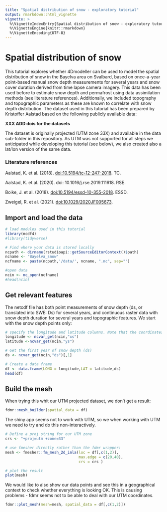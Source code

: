 ```yaml
---
title: "Spatial distribution of snow - exploratory tutorial"
output: rmarkdown::html_vignette
vignette: >
  %\VignetteIndexEntry{Spatial distribution of snow - exploratory tutorial}
  %\VignetteEngine{knitr::rmarkdown}
  %\VignetteEncoding{UTF-8}
---
```


# Spatial distribution of snow

This tutorial explores whether 4Dmodeller can be used to model the spatial distribution of snow in the Bayelva area on Svalbard, based on once-a-year point-based manual snow depth measurements for several years and snow cover duration derived from time lapse camera imagery. This data has been used before to estimate snow depth and permafrost using data assimilation methods (see literature references). Additionally, we included topography and topographic parameters as these are known to correlate with snow depth distribution. The dataset used in this tutorial has been prepared by Kristoffer Aalstad based on the following publicly available data:

**XXX ADD dois for the datasets**

The dataset is originally projected (UTM zone 33X) and available in the data sub-folder in this repository. As UTM was not supported for all steps we anticipated while developing this tutorial (see below), we also created also a lat/lon version of the same data.

### Literature references

Aalstad, K. et al. (2018). <doi:10.5194/tc-12-247-2018>. TC.

Aalstad, K. et al. (2020). doi: 10.1016/j.rse.2019.111618. RSE.

Boike, J. et al. (2018). <doi:10.5194/essd-10-355-2018>. ESSD.

Zweigel, R. et al. (2021). <doi:10.1029/2020JF005673>.

## Import and load the data

```r
# load modules used in this tutorial
library(ncdf4)
#library(tidyverse)
```

```r
# Find where your data is stored locally
ncpath <- dirname(rstudioapi::getSourceEditorContext()$path)
ncname <- "Bayelva_snow" 
ncfname <- paste(ncpath,'/data/', ncname, ".nc", sep="")

#open data 
ncin <- nc_open(ncfname) 
#head(ncin)
```

## Get relevant features

The netcdf file has both point measurements of snow depth (ds, or translated into SWE: Ds) for several years, and continuous raster data with snow depth duration for several years and topographic features. We start with the snow depth points only:

```r
# specify the longitude and latitude columns. Note that the coordinates are utm!
longitude <- ncvar_get(ncin,"xs") 
latitude <-ncvar_get(ncin,"ys")

# Get the first year of snow depth (ds)
ds <- ncvar_get(ncin,"ds")[,1]

# Create a data frame
df <- data.frame(LONG = longitude,LAT = latitude,ds) 
head(df)
```

## Build the mesh

When trying this whit our UTM projected dataset, we don't get a result: 
```r
fdmr::mesh_builder(spatial_data = df)
```

The shiny app seems not to work with UTM, so we when working with UTM we need to try and do this non-interactively.

```r
# Define a proj string for our UTM zone
crs <- "+proj=utm +zone=33" 

# use fmesher directly rather than the fdmr wrapper:
mesh <- fmesher::fm_mesh_2d_inla(loc = df[,c(1,2)], 
                                 max.edge = c(20,40),
                                 crs = crs ) 

# plot the result
plot(mesh)
```

We would like to also show our data points and see this in a geographical context to check whether everything is looking OK. This is causing problems - fdmr seems not to be able to deal with our UTM coordinates.

```r

fdmr::plot_mesh(mesh=mesh, spatial_data = df[,c(1,2)])
```
